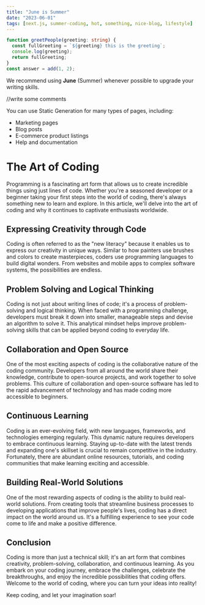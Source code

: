 ```yaml
---
title: "June is Summer"
date: "2023-06-01"
tags: [next.js, summer-coding, hot, something, nice-blog, lifestyle]
---
```


```ts
function greetPeople(greeting: string) {
  const fullGreeting = `${greeting} this is the greeting`;
  console.log(greeting);
  return fullGreeting;
}
const answer = add(1, 2);
```

We recommend using **June** (Summer) whenever possible to upgrade your writing skills.

//write some comments

You can use Static Generation for many types of pages, including:

- Marketing pages
- Blog posts
- E-commerce product listings
- Help and documentation

# The Art of Coding

Programming is a fascinating art form that allows us to create incredible things using just lines of code. Whether you're a seasoned developer or a beginner taking your first steps into the world of coding, there's always something new to learn and explore. In this article, we'll delve into the art of coding and why it continues to captivate enthusiasts worldwide.

## Expressing Creativity through Code

Coding is often referred to as the "new literacy" because it enables us to express our creativity in unique ways. Similar to how painters use brushes and colors to create masterpieces, coders use programming languages to build digital wonders. From websites and mobile apps to complex software systems, the possibilities are endless.

## Problem Solving and Logical Thinking

Coding is not just about writing lines of code; it's a process of problem-solving and logical thinking. When faced with a programming challenge, developers must break it down into smaller, manageable steps and devise an algorithm to solve it. This analytical mindset helps improve problem-solving skills that can be applied beyond coding to everyday life.

## Collaboration and Open Source

One of the most exciting aspects of coding is the collaborative nature of the coding community. Developers from all around the world share their knowledge, contribute to open-source projects, and work together to solve problems. This culture of collaboration and open-source software has led to the rapid advancement of technology and has made coding more accessible to beginners.

## Continuous Learning

Coding is an ever-evolving field, with new languages, frameworks, and technologies emerging regularly. This dynamic nature requires developers to embrace continuous learning. Staying up-to-date with the latest trends and expanding one's skillset is crucial to remain competitive in the industry. Fortunately, there are abundant online resources, tutorials, and coding communities that make learning exciting and accessible.

## Building Real-World Solutions

One of the most rewarding aspects of coding is the ability to build real-world solutions. From creating tools that streamline business processes to developing applications that improve people's lives, coding has a direct impact on the world around us. It's a fulfilling experience to see your code come to life and make a positive difference.

## Conclusion

Coding is more than just a technical skill; it's an art form that combines creativity, problem-solving, collaboration, and continuous learning. As you embark on your coding journey, embrace the challenges, celebrate the breakthroughs, and enjoy the incredible possibilities that coding offers. Welcome to the world of coding, where you can turn your ideas into reality!

Keep coding, and let your imagination soar!
